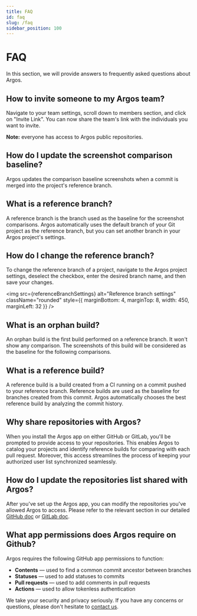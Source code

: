 ```yaml
---
title: FAQ
id: faq
slug: /faq
sidebar_position: 100
---
```



# FAQ

In this section, we will provide answers to frequently asked questions about Argos.

## How to invite someone to my Argos team?

Navigate to your team settings, scroll down to members section, and click on "Invite Link". You can now share the team's link with the individuals you want to invite.

**Note:** everyone has access to Argos public repositories.

## How do I update the screenshot comparison baseline?

Argos updates the comparison baseline screenshots when a commit is merged into the project's reference branch.

## What is a reference branch?

A reference branch is the branch used as the baseline for the screenshot comparisons. Argos automatically uses the default branch of your Git project as the reference branch, but you can set another branch in your Argos project's settings.

## How do I change the reference branch?

To change the reference branch of a project, navigate to the Argos project settings, deselect the checkbox, enter the desired branch name, and then save your changes.

<img
  src={referenceBranchSettings}
  alt="Reference branch settings"
  className="rounded"
  style={{ marginBottom: 4, marginTop: 8, width: 450, marginLeft: 32 }}
/>

## What is an orphan build?

An orphan build is the first build performed on a reference branch. It won't show any comparison. The screenshots of this build will be considered as the baseline for the following comparisons.

## What is a reference build?

A reference build is a build created from a CI running on a commit pushed to your reference branch. Reference builds are used as the baseline for branches created from this commit. Argos automatically chooses the best reference build by analyzing the commit history.

## Why share repositories with Argos?

When you install the Argos app on either GitHub or GitLab, you'll be prompted to provide access to your repositories. This enables Argos to catalog your projects and identify reference builds for comparing with each pull request. Moreover, this access streamlines the process of keeping your authorized user list synchronized seamlessly.

## How do I update the repositories list shared with Argos?

After you've set up the Argos app, you can modify the repositories you've allowed Argos to access. Please refer to the relevant section in our detailed [GitHub doc](/github) or [GitLab doc](/gitlab).

## What app permissions does Argos require on Github?

Argos requires the following GitHub app permissions to function:

- **Contents** — used to find a common commit ancestor between branches
- **Statuses** — used to add statuses to commits
- **Pull requests** — used to add comments in pull requests
- **Actions** — used to allow tokenless authentication

We take your security and privacy seriously. If you have any concerns or questions, please don't hesitate to [contact us](/contact-us).
